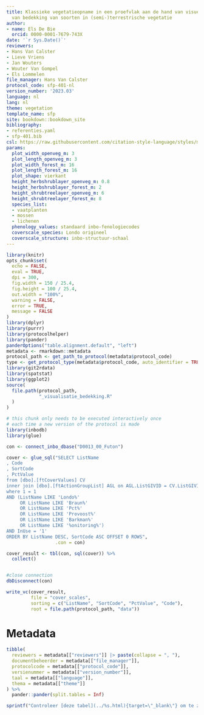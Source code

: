 ```yaml
---
title: Klassieke vegetatieopname in een proefvlak aan de hand van visuele inschattingen
  van bedekking van soorten in (semi-)terrestrische vegetatie
author:
- name: Els De Bie
  orcid: 0000-0001-7679-743X
date: '`r Sys.Date()`'
reviewers:
- Hans Van Calster
- Lieve Vriens
- Jan Wouters
- Wouter Van Gompel
- Els Lommelen
file_manager: Hans Van Calster
protocol_code: sfp-401-nl
version_number: '2023.03'
language: nl
lang: nl
theme: vegetation
template_name: sfp
site: bookdown::bookdown_site
bibliography:
- referenties.yaml
- sfp-401.bib
csl: https://raw.githubusercontent.com/citation-style-language/styles/master/research-institute-for-nature-and-forest.csl
params:
  plot_width_openveg_m: 3
  plot_length_openveg_m: 3
  plot_width_forest_m: 16
  plot_length_forest_m: 16
  plot_shape: vierkant
  height_herbshrublayer_openveg_m: 0.8
  height_herbshrublayer_forest_m: 2
  height_shrubtreelayer_openveg_m: 6
  height_shrubtreelayer_forest_m: 8
  species_list:
  - vaatplanten
  - mossen
  - lichenen
  phenology_values: standaard inbo-fenologiecodes
  coverscale_species: Londo origineel
  coverscale_structure: inbo-structuur-schaal
---
```


```{=html}
<!--
Instructies bij opmaak van het protocol:

Hieronder vind je de verschillende onderdelen van een protocol.
In de bijhorende losse Rmd bestanden vind je een beschrijving wat er bij elk onderdeel vermeld moet worden.
Het is in die bestanden dat je moet editeren.
Niet alle onderdelen zijn altijd van toepassing.
Laat in die gevallen de titelhoofdingen staan en vermeld expliciet “niet van toepassing”.
-->
```
```r
library(knitr)
opts_chunk$set(
  echo = FALSE,
  eval = TRUE,
  dpi = 300,
  fig.width = 150 / 25.4,
  fig.height = 100 / 25.4,
  out.width = "100%",
  warning = FALSE,
  error = TRUE,
  message = FALSE
)
library(dplyr)
library(purrr)
library(protocolhelper)
library(pander)
panderOptions("table.alignment.default", "left")
metadata <- rmarkdown::metadata
protocol_path <- get_path_to_protocol(metadata$protocol_code)
type <- get_protocol_type(metadata$protocol_code, auto_identifier = TRUE)
library(git2rdata)
library(spatstat)
library(ggplot2)
source(
  file.path(protocol_path, 
            "_visualisatie_bedekking.R"
  )
)
```

```r
# this chunk only needs to be executed interactively once
# each time a new version of the protocol is made
library(inbodb)
library(glue)

con <- connect_inbo_dbase("D0013_00_Futon")

cover <- glue_sql("SELECT ListName
, Code
, SortCode
, PctValue
from [dbo].[ftCoverValues] CV
inner join [dbo].[ftActionGroupList] AGL on AGL.ListGIVID = CV.ListGIVID
where 1 = 1 
AND (ListName LIKE 'Londo%'
     OR ListName LIKE 'Braun%'
     OR ListName LIKE 'Pct%'
     OR ListName LIKE 'Provoost%'
     OR ListName LIKE 'Barkman%'
     OR ListName LIKE '%onitoring%')
AND InUse = '1'
ORDER BY ListName DESC, SortCode ASC OFFSET 0 ROWS", 
                  .con = con) 

cover_result <- tbl(con, sql(cover)) %>%
  collect()


#close connection
dbDisconnect(con)

write_vc(cover_result, 
         file = "cover_scales", 
         sorting = c("ListName", "SortCode", "PctValue", "Code"),
         root = file.path(protocol_path, "data"))
```

# Metadata {.unnumbered}

```r
tibble(
  reviewers = metadata[["reviewers"]] |> paste(collapse = ", "),
  documentbeheerder = metadata[["file_manager"]],
  protocolcode = metadata[["protocol_code"]],
  versienummer = metadata[["version_number"]],
  taal = metadata[["language"]],
  thema = metadata[["theme"]]
) %>%
  pander::pander(split.tables = Inf)
```

```r
sprintf("Controleer [deze tabel](../%s.html){target=\"_blank\"} om te zien of een meer recente versie beschikbaar is.", type) |> cat() # nolint
```
